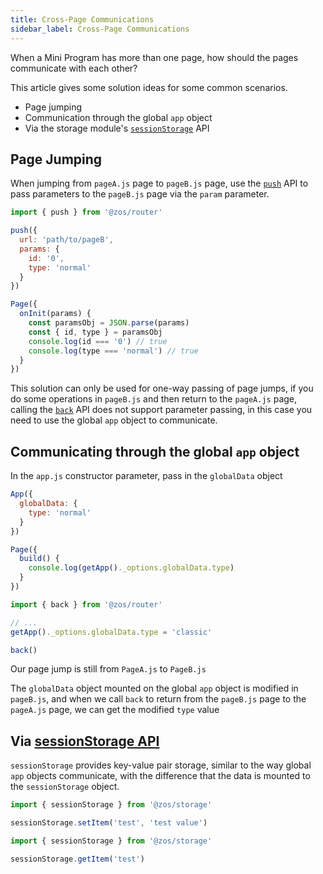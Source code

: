 ```yaml
---
title: Cross-Page Communications
sidebar_label: Cross-Page Communications
---
```


When a Mini Program has more than one page, how should the pages communicate with each other?

This article gives some solution ideas for some common scenarios.

- Page jumping
- Communication through the global `app` object
- Via the storage module's [`sessionStorage`](../../reference/device-app-api/newAPI/storage/sessionStorage.mdx) API

## Page Jumping

When jumping from `pageA.js` page to `pageB.js` page, use the [`push`](../../reference/device-app-api/newAPI/router/push.mdx) API to pass parameters to the `pageB.js` page via the `param` parameter.

```js title=pageA.js
import { push } from '@zos/router'

push({
  url: 'path/to/pageB',
  params: {
    id: '0',
    type: 'normal'
  }
})
```

```js title=pageB.js
Page({
  onInit(params) {
    const paramsObj = JSON.parse(params)
    const { id, type } = paramsObj
    console.log(id === '0') // true
    console.log(type === 'normal') // true
  }
})
```

This solution can only be used for one-way passing of page jumps, if you do some operations in `pageB.js` and then return to the `pageA.js` page, calling the [`back`](../../reference/device-app-api/newAPI/router/back.mdx) API does not support parameter passing, in this case you need to use the global `app` object to communicate.

## Communicating through the global `app` object

In the `app.js` constructor parameter, pass in the `globalData` object

```js title=app.js
App({
  globalData: {
    type: 'normal'
  }
})
```

```js title=pageA.js
Page({
  build() {
    console.log(getApp()._options.globalData.type)
  }
})
```

```js title=pageB.js
import { back } from '@zos/router'

// ...
getApp()._options.globalData.type = 'classic'

back()
```

Our page jump is still from `PageA.js` to `PageB.js`

The `globalData` object mounted on the global `app` object is modified in `pageB.js`, and when we call `back` to return from the `pageB.js` page to the `pageA.js` page, we can get the modified `type` value

## Via [sessionStorage API](../../reference/device-app-api/newAPI/storage/sessionStorage.mdx)

`sessionStorage` provides key-value pair storage, similar to the way global `app` objects communicate, with the difference that the data is mounted to the `sessionStorage` object.

```js title=pageA.js
import { sessionStorage } from '@zos/storage'

sessionStorage.setItem('test', 'test value')
```

```js title=pageB.js
import { sessionStorage } from '@zos/storage'

sessionStorage.getItem('test')
```
